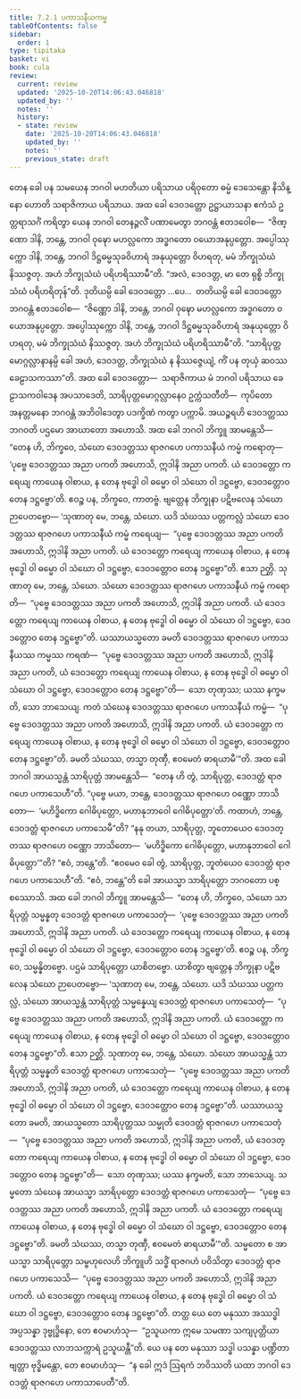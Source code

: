 ```yaml
---
title: 7.2.1 ပကာသနီယကမ္မ
tableOfContents: false
sidebar:
  order: 1
type: tipitaka
basket: vi
book: cula
review:
  current: review
  updated: '2025-10-20T14:06:43.046818'
  updated_by: ''
  notes: ''
  history:
  - state: review
    date: '2025-10-20T14:06:43.046818'
    updated_by: ''
    notes: ''
    previous_state: draft
---
```



<DynamicBreadcrumb />


<ReviewStatus review={frontmatter.review} showDetails={true} />

<HypothesisAnnotation frontmatter={frontmatter} />

<Division number="336" book="cula" e="ch" v="4" p="347">

<Paragraph number="1522" book="cula">
တေန ခေါ ပန သမယေန ဘဂဝါ မဟတိယာ ပရိသာယ ပရိဝုတော ဓမ္မံ ဒေသေန္တော နိသိန္နော ဟောတိ သရာဇိကာယ ပရိသာယ. အထ ခေါ ဒေဝဒတ္တော ဥဋ္ဌာယာသနာ ဧကံသံ ဥတ္တရာသင်္ဂံ ကရိတွာ ယေန ဘဂဝါ တေနဉ္ဇလိံ ပဏာမေတွာ ဘဂဝန္တံ ဧတဒဝေါစ—  “ဇိဏ္ဏော ဒါနိ, ဘန္တေ, ဘဂဝါ ဝုဍ္ဎော မဟလ္လကော အဒ္ဓဂတော ဝယောအနုပ္ပတ္တော. အပ္ပေါဿုက္ကော ဒါနိ, ဘန္တေ, ဘဂဝါ ဒိဋ္ဌဓမ္မသုခဝိဟာရံ အနုယုတ္တော ဝိဟရတု, မမံ ဘိက္ခုသံဃံ နိဿဇ္ဇတု. အဟံ ဘိက္ခုသံဃံ ပရိဟရိဿာမီ”တိ. “အလံ, ဒေဝဒတ္တ, မာ တေ ရုစ္စိ ဘိက္ခုသံဃံ ပရိဟရိတုန်”တိ.
</Paragraph>

<Paragraph number="1523" book="cula">
ဒုတိယမ္ပိ ခေါ ဒေဝဒတ္တော …ပေ…  တတိယမ္ပိ ခေါ ဒေဝဒတ္တော ဘဂဝန္တံ ဧတဒဝေါစ—  “ဇိဏ္ဏော ဒါနိ, ဘန္တေ, ဘဂဝါ ဝုဍ္ဎော မဟလ္လကော အဒ္ဓဂတော ဝယောအနုပ္ပတ္တော. အပ္ပေါဿုက္ကော ဒါနိ, ဘန္တေ, ဘဂဝါ ဒိဋ္ဌဓမ္မသုခဝိဟာရံ အနုယုတ္တော ဝိဟရတု, မမံ ဘိက္ခုသံဃံ နိဿဇ္ဇတု. အဟံ ဘိက္ခုသံဃံ ပရိဟရိဿာမီ”တိ.
</Paragraph>

<Paragraph number="1524" book="cula">
“သာရိပုတ္တမောဂ္ဂလ္လာနာနမ္ပိ ခေါ အဟံ, ဒေဝဒတ္တ, ဘိက္ခုသံဃံ န နိဿဇ္ဇေယျံ, ကိံ ပန တုယှံ ဆဝဿ ခေဠာသကဿာ”တိ. အထ ခေါ ဒေဝဒတ္တော—  သရာဇိကာယ မံ ဘဂဝါ ပရိသာယ ခေဠာသကဝါဒေန အပသာဒေတိ, သာရိပုတ္တမောဂ္ဂလ္လာနေဝ ဥက္ကံသတီတိ—  ကုပိတော အနတ္တမနော ဘဂဝန္တံ အဘိဝါဒေတွာ ပဒက္ခိဏံ ကတွာ ပက္ကာမိ. အယဉ္စရဟိ ဒေဝဒတ္တဿ ဘဂဝတိ ပဌမော အာဃာတော အဟောသိ.
</Paragraph>

<Paragraph number="1525" book="cula">
အထ ခေါ ဘဂဝါ ဘိက္ခူ အာမန္တေသိ—  “တေန ဟိ, ဘိက္ခဝေ, သံဃော ဒေဝဒတ္တဿ ရာဇဂဟေ ပကာသနီယံ ကမ္မံ ကရောတု—  ‘ပုဗ္ဗေ ဒေဝဒတ္တဿ အညာ ပကတိ အဟောသိ, ဣဒါနိ အညာ ပကတိ. ယံ ဒေဝဒတ္တော ကရေယျ ကာယေန ဝါစာယ, န တေန ဗုဒ္ဓေါ ဝါ ဓမ္မော ဝါ သံဃော ဝါ ဒဋ္ဌဗ္ဗော, ဒေဝဒတ္တောဝ တေန ဒဋ္ဌဗ္ဗော’တိ. ဧဝဉ္စ ပန, ဘိက္ခဝေ, ကာတဗ္ဗံ. ဗျတ္တေန ဘိက္ခုနာ ပဋိဗလေန သံဃော ဉာပေတဗ္ဗော—
</Paragraph>

</Division>
<Division number="337" book="cula" e="ch" v="4" p="347">

<Paragraph number="1526" book="cula">
‘သုဏာတု မေ, ဘန္တေ, သံဃော. ယဒိ သံဃဿ ပတ္တကလ္လံ သံဃော ဒေဝဒတ္တဿ ရာဇဂဟေ ပကာသနီယံ ကမ္မံ ကရေယျ—  “ပုဗ္ဗေ ဒေဝဒတ္တဿ အညာ ပကတိ အဟောသိ, ဣဒါနိ အညာ ပကတိ. ယံ ဒေဝဒတ္တော ကရေယျ ကာယေန ဝါစာယ, န တေန ဗုဒ္ဓေါ ဝါ ဓမ္မော ဝါ သံဃော ဝါ ဒဋ္ဌဗ္ဗော, ဒေဝဒတ္တောဝ တေန ဒဋ္ဌဗ္ဗော”တိ. ဧသာ ဉတ္တိ.
</Paragraph>

<Paragraph number="1527" book="cula">
သုဏာတု မေ, ဘန္တေ, သံဃော. သံဃော ဒေဝဒတ္တဿ ရာဇဂဟေ ပကာသနီယံ ကမ္မံ ကရောတိ—  “ပုဗ္ဗေ ဒေဝဒတ္တဿ အညာ ပကတိ အဟောသိ, ဣဒါနိ အညာ ပကတိ. ယံ ဒေဝဒတ္တော ကရေယျ ကာယေန ဝါစာယ, န တေန ဗုဒ္ဓေါ ဝါ ဓမ္မော ဝါ သံဃော ဝါ ဒဋ္ဌဗ္ဗော, ဒေဝဒတ္တောဝ တေန ဒဋ္ဌဗ္ဗော”တိ. ယဿာယသ္မတော ခမတိ ဒေဝဒတ္တဿ ရာဇဂဟေ ပကာသနီယဿ ကမ္မဿ ကရဏံ—  “ပုဗ္ဗေ ဒေဝဒတ္တဿ အညာ ပကတိ အဟောသိ, ဣဒါနိ အညာ ပကတိ, ယံ ဒေဝဒတ္တော ကရေယျ ကာယေန ဝါစာယ, န တေန ဗုဒ္ဓေါ ဝါ ဓမ္မော ဝါ သံဃော ဝါ ဒဋ္ဌဗ္ဗော, ဒေဝဒတ္တောဝ တေန ဒဋ္ဌဗ္ဗော”တိ—  သော တုဏှဿ; ယဿ နက္ခမတိ, သော ဘာသေယျ.
</Paragraph>

<Paragraph number="1528" book="cula">
ကတံ သံဃေန ဒေဝဒတ္တဿ ရာဇဂဟေ ပကာသနီယံ ကမ္မံ—  “ပုဗ္ဗေ ဒေဝဒတ္တဿ အညာ ပကတိ အဟောသိ, ဣဒါနိ အညာ ပကတိ. ယံ ဒေဝဒတ္တော ကရေယျ ကာယေန ဝါစာယ, န တေန ဗုဒ္ဓေါ ဝါ ဓမ္မော ဝါ သံဃော ဝါ ဒဋ္ဌဗ္ဗော, ဒေဝဒတ္တောဝ တေန ဒဋ္ဌဗ္ဗော”တိ. ခမတိ သံဃဿ, တသ္မာ တုဏှီ, ဧဝမေတံ ဓာရယာမီ’”တိ.
</Paragraph>

</Division>
<Division number="338" book="cula" e="ch" v="4" p="348">

<Paragraph number="1529" book="cula">
အထ ခေါ ဘဂဝါ အာယသ္မန္တံ သာရိပုတ္တံ အာမန္တေသိ—  “တေန ဟိ တွံ, သာရိပုတ္တ, ဒေဝဒတ္တံ ရာဇဂဟေ ပကာသေဟီ”တိ. “ပုဗ္ဗေ မယာ, ဘန္တေ, ဒေဝဒတ္တဿ ရာဇဂဟေ ဝဏ္ဏော ဘာသိတော—  ‘မဟိဒ္ဓိကော ဂေါဓိပုတ္တော, မဟာနုဘာဝေါ ဂေါဓိပုတ္တော’တိ. ကထာဟံ, ဘန္တေ, ဒေဝဒတ္တံ ရာဇဂဟေ ပကာသေမီ”တိ? “နနု တယာ, သာရိပုတ္တ, ဘူတောယေဝ ဒေဝဒတ္တဿ ရာဇဂဟေ ဝဏ္ဏော ဘာသိတော—  ‘မဟိဒ္ဓိကော ဂေါဓိပုတ္တော, မဟာနုဘာဝေါ ဂေါဓိပုတ္တော’”တိ? “ဧဝံ, ဘန္တေ”တိ. “ဧဝမေဝ ခေါ တွံ, သာရိပုတ္တ, ဘူတံယေဝ ဒေဝဒတ္တံ ရာဇဂဟေ ပကာသေဟီ”တိ. “ဧဝံ, ဘန္တေ”တိ ခေါ အာယသ္မာ သာရိပုတ္တော ဘဂဝတော ပစ္စဿောသိ.
</Paragraph>

<Paragraph number="1530" book="cula">
အထ ခေါ ဘဂဝါ ဘိက္ခူ အာမန္တေသိ—  “တေန ဟိ, ဘိက္ခဝေ, သံဃော သာရိပုတ္တံ သမ္မန္နတု ဒေဝဒတ္တံ ရာဇဂဟေ ပကာသေတုံ—  ‘ပုဗ္ဗေ ဒေဝဒတ္တဿ အညာ ပကတိ အဟောသိ, ဣဒါနိ အညာ ပကတိ. ယံ ဒေဝဒတ္တော ကရေယျ ကာယေန ဝါစာယ, န တေန ဗုဒ္ဓေါ ဝါ ဓမ္မော ဝါ သံဃော ဝါ ဒဋ္ဌဗ္ဗော, ဒေဝဒတ္တောဝ တေန ဒဋ္ဌဗ္ဗော’တိ. ဧဝဉ္စ ပန, ဘိက္ခဝေ, သမ္မန္နိတဗ္ဗော. ပဌမံ သာရိပုတ္တော ယာစိတဗ္ဗော. ယာစိတွာ ဗျတ္တေန ဘိက္ခုနာ ပဋိဗလေန သံဃော ဉာပေတဗ္ဗော—
</Paragraph>

<Paragraph number="1531" book="cula">
‘သုဏာတု မေ, ဘန္တေ, သံဃော. ယဒိ သံဃဿ ပတ္တကလ္လံ, သံဃော အာယသ္မန္တံ သာရိပုတ္တံ သမ္မန္နေယျ ဒေဝဒတ္တံ ရာဇဂဟေ ပကာသေတုံ—  “ပုဗ္ဗေ ဒေဝဒတ္တဿ အညာ ပကတိ အဟောသိ, ဣဒါနိ အညာ ပကတိ. ယံ ဒေဝဒတ္တော ကရေယျ ကာယေန ဝါစာယ, န တေန ဗုဒ္ဓေါ ဝါ ဓမ္မော ဝါ သံဃော ဝါ ဒဋ္ဌဗ္ဗော, ဒေဝဒတ္တောဝ တေန ဒဋ္ဌဗ္ဗော”တိ. ဧသာ ဉတ္တိ.
</Paragraph>

<Paragraph number="1532" book="cula">
သုဏာတု မေ, ဘန္တေ, သံဃော. သံဃော အာယသ္မန္တံ သာရိပုတ္တံ သမ္မန္နတိ ဒေဝဒတ္တံ ရာဇဂဟေ ပကာသေတုံ—  “ပုဗ္ဗေ ဒေဝဒတ္တဿ အညာ ပကတိ အဟောသိ, ဣဒါနိ အညာ ပကတိ, ယံ ဒေဝဒတ္တော ကရေယျ ကာယေန ဝါစာယ, န တေန ဗုဒ္ဓေါ ဝါ ဓမ္မော ဝါ သံဃော ဝါ ဒဋ္ဌဗ္ဗော, ဒေဝဒတ္တောဝ တေန ဒဋ္ဌဗ္ဗော”တိ. ယဿာယသ္မတော ခမတိ, အာယသ္မတော သာရိပုတ္တဿ သမ္မုတိ ဒေဝဒတ္တံ ရာဇဂဟေ ပကာသေတုံ—  “ပုဗ္ဗေ ဒေဝဒတ္တဿ အညာ ပကတိ အဟောသိ, ဣဒါနိ အညာ ပကတိ, ယံ ဒေဝဒတ္တော ကရေယျ ကာယေန ဝါစာယ, န တေန ဗုဒ္ဓေါ ဝါ ဓမ္မော ဝါ သံဃော ဝါ ဒဋ္ဌဗ္ဗော, ဒေဝဒတ္တောဝ တေန ဒဋ္ဌဗ္ဗော”တိ—  သော တုဏှဿ; ယဿ နက္ခမတိ, သော ဘာသေယျ.
</Paragraph>

<Paragraph number="1533" book="cula">
သမ္မတော သံဃေန အာယသ္မာ သာရိပုတ္တော ဒေဝဒတ္တံ ရာဇဂဟေ ပကာသေတုံ—  “ပုဗ္ဗေ ဒေဝဒတ္တဿ အညာ ပကတိ အဟောသိ, ဣဒါနိ အညာ ပကတိ. ယံ ဒေဝဒတ္တော ကရေယျ ကာယေန ဝါစာယ, န တေန ဗုဒ္ဓေါ ဝါ ဓမ္မော ဝါ သံဃော ဝါ ဒဋ္ဌဗ္ဗော, ဒေဝဒတ္တောဝ တေန ဒဋ္ဌဗ္ဗော”တိ. ခမတိ သံဃဿ, တသ္မာ တုဏှီ, ဧဝမေတံ ဓာရယာမီ’”တိ.
</Paragraph>

<Paragraph number="1534" book="cula">
သမ္မတော စ အာယသ္မာ သာရိပုတ္တော သမ္ဗဟုလေဟိ ဘိက္ခူဟိ သဒ္ဓိံ ရာဇဂဟံ ပဝိသိတွာ ဒေဝဒတ္တံ ရာဇဂဟေ ပကာသေသိ—  “ပုဗ္ဗေ ဒေဝဒတ္တဿ အညာ ပကတိ အဟောသိ, ဣဒါနိ အညာ ပကတိ. ယံ ဒေဝဒတ္တော ကရေယျ ကာယေန ဝါစာယ, န တေန ဗုဒ္ဓေါ ဝါ ဓမ္မော ဝါ သံဃော ဝါ ဒဋ္ဌဗ္ဗော, ဒေဝဒတ္တောဝ တေန ဒဋ္ဌဗ္ဗော”တိ. တတ္ထ ယေ တေ မနုဿာ အဿဒ္ဓါ အပ္ပသန္နာ ဒုဗ္ဗုဒ္ဓိနော, တေ ဧဝမာဟံသု—  “ဥသူယကာ ဣမေ သမဏာ သကျပုတ္တိယာ ဒေဝဒတ္တဿ လာဘသက္ကာရံ ဥသူယန္တီ”တိ. ယေ ပန တေ မနုဿာ သဒ္ဓါ ပသန္နာ ပဏ္ဍိတာ ဗျတ္တာ ဗုဒ္ဓိမန္တော, တေ ဧဝမာဟံသု—  “န ခေါ ဣဒံ ဩရကံ ဘဝိဿတိ ယထာ ဘဂဝါ ဒေဝဒတ္တံ ရာဇဂဟေ ပကာသာပေတီ”တိ.
</Paragraph>
</Division>